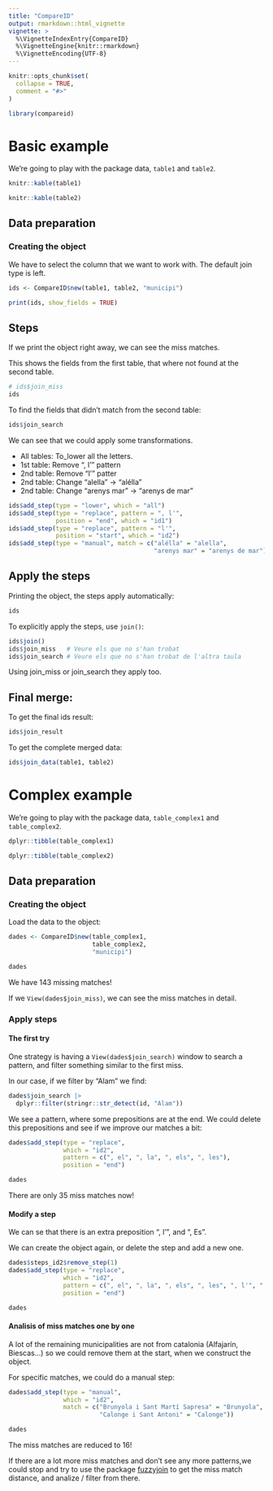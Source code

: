 ```yaml
---
title: "CompareID"
output: rmarkdown::html_vignette
vignette: >
  %\VignetteIndexEntry{CompareID}
  %\VignetteEngine{knitr::rmarkdown}
  %\VignetteEncoding{UTF-8}
---
```


```r
knitr::opts_chunk$set(
  collapse = TRUE,
  comment = "#>"
)
```

```r
library(compareid)
```



# Basic example

We're going to play with the package data, `table1` and `table2`.

```r
knitr::kable(table1)
```

```r
knitr::kable(table2)
```


## Data preparation

### Creating the object

We have to select the column that we want to work with. 
The default join type is left.

```r
ids <- CompareID$new(table1, table2, "municipi")

print(ids, show_fields = TRUE)
```

## Steps

If we print the object right away, we can see the miss matches.

This shows the fields from the first table, that where not found at the second table.

```r
# ids$join_miss
ids
```

To find the fields that didn't match from the second table:

```r
ids$join_search
```

We can see that we could apply some transformations.

- All tables: To_lower all the letters.
- 1st table: Remove ", l'" pattern
- 2nd table: Remove "l' " patter
- 2nd table: Change "alella" -> "alélla"
- 2nd table: Change "arenys mar" -> "arenys de mar"

```r
ids$add_step(type = "lower", which = "all")
ids$add_step(type = "replace", pattern = ", l'",
             position = "end", which = "id1")
ids$add_step(type = "replace", pattern = "l'",
             position = "start", which = "id2")
ids$add_step(type = "manual", match = c("alélla" = "alella",
                                        "arenys mar" = "arenys de mar"), which = "id1")
```

## Apply the steps

Printing the object, the steps apply automatically:

```r
ids
```

To explicitly apply the steps, use `join()`:

```r
ids$join()
ids$join_miss   # Veure els que no s'han trobat
ids$join_search # Veure els que no s'han trobat de l'altra taula
```

Using join_miss or join_search they apply too.

## Final merge:

To get the final ids result:

```r
ids$join_result
```

To get the complete merged data:

```r
ids$join_data(table1, table2)
```



# Complex example


We're going to play with the package data, `table_complex1` and `table_complex2`.

```r
dplyr::tibble(table_complex1)
```

```r
dplyr::tibble(table_complex2)
```


## Data preparation

### Creating the object

Load the data to the object:

```r
dades <- CompareID$new(table_complex1,
                       table_complex2,
                       "municipi")
```

```r
dades
```

We have 143 missing matches!

If we `View(dades$join_miss)`, we can see the miss matches in detail.

### Apply steps

#### The first try

One strategy is having a `View(dades$join_search)` window to search a pattern, and 
filter something similar to the first miss.

In our case, if we filter by "Alam" we find:

```r
dades$join_search |> 
  dplyr::filter(stringr::str_detect(id, "Alam"))
```

We see a pattern, where some prepositions are at the end. We could delete
this prepositions and see if we improve our matches a bit:

```r
dades$add_step(type = "replace",
               which = "id2",
               pattern = c(", el", ", la", ", els", ", les"),
               position = "end")

dades
```

There are only 35 miss matches now!


#### Modify a step

We can se that there is an extra preposition ", l'", and ", Es".

We can create the object again, or delete the step and add a new one.

```r
dades$steps_id2$remove_step(1)
dades$add_step(type = "replace",
               which = "id2",
               pattern = c(", el", ", la", ", els", ", les", ", l'", ", Es"),
               position = "end")

dades
```


#### Analisis of miss matches one by one

A lot of the remaining municipalities are not from catalonia (Alfajarín, Biescas...) so we could remove them at the start, when we construct the object.

For specific matches, we could do a manual step:

```r
dades$add_step(type = "manual",
               which = "id2",
               match = c("Brunyola i Sant Martí Sapresa" = "Brunyola",
                         "Calonge i Sant Antoni" = "Calonge"))

dades
```

The miss matches are reduced to 16!

If there are a lot more miss matches and don't see any more patterns,we could stop and try to use the package [fuzzyjoin](https://cran.r-project.org/web/packages/fuzzyjoin/readme/README.html) to get the miss match distance, and analize / filter from there.
